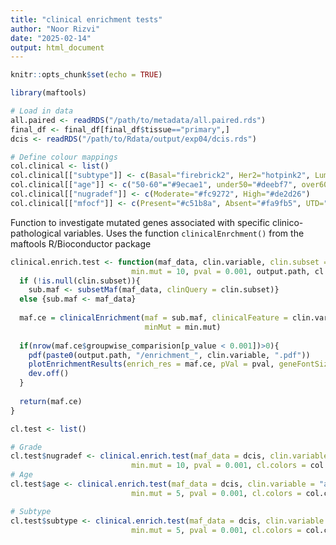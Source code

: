 ```yaml
---
title: "clinical enrichment tests"
author: "Noor Rizvi"
date: "2025-02-14"
output: html_document
---
```


```r
knitr::opts_chunk$set(echo = TRUE)
```


```r
library(maftools)
```


```r

# Load in data
all.paired <- readRDS("/path/to/metadata/all.paired.rds")
final_df <- final_df[final_df$tissue=="primary",]
dcis <- readRDS("/path/to/Rdata/output/exp04/dcis.rds")

```

```r

# Define colour mappings
col.clinical <- list()
col.clinical[["subtype"]] <- c(Basal="firebrick2", Her2="hotpink2", LumA="blue4", LumB="deepskyblue", Normal="green4", "NA"="grey")
col.clinical[["age"]] <- c("50-60"="#9ecae1", under50="#deebf7", over60="#3182bd")
col.clinical[["nugradef"]] <- c(Moderate="#fc9272", High="#de2d26")
col.clinical[["mfocf"]] <- c(Present="#c51b8a", Absent="#fa9fb5", UTD="grey")


```

Function to investigate mutated genes associated with specific clinico-pathological variables. Uses the function `clinicalEnrchment()` from the maftools R/Bioconductor package

```r
clinical.enrich.test <- function(maf_data, clin.variable, clin.subset = NULL, 
                           min.mut = 10, pval = 0.001, output.path, cl.colors){
  if (!is.null(clin.subset)){
    sub.maf <- subsetMaf(maf_data, clinQuery = clin.subset)}
  else {sub.maf <- maf_data}
  
  maf.ce = clinicalEnrichment(maf = sub.maf, clinicalFeature = clin.variable, 
                              minMut = min.mut)
  
  if(nrow(maf.ce$groupwise_comparision[p_value < 0.001])>0){
    pdf(paste0(output.path, "/enrichment_", clin.variable, ".pdf"))
    plotEnrichmentResults(enrich_res = maf.ce, pVal = pval, geneFontSize = 1, annoFontSize = 0.8, cols = cl.colors)
    dev.off()
  }
  
  return(maf.ce)
}
```


```r

cl.test <- list()

# Grade
cl.test$nugradef <- clinical.enrich.test(maf_data = dcis, clin.variable = "nugradef", clin.subset = "nugradef %in% c('High', 'Moderate')", 
                           min.mut = 10, pval = 0.001, cl.colors = col.clinical$nugradef, output.path="../../figures/exp03/")
# Age
cl.test$age <- clinical.enrich.test(maf_data = dcis, clin.variable = "age", clin.subset = NULL, 
                           min.mut = 5, pval = 0.001, cl.colors = col.clinical$age, output.path="../../figures/exp03/")

# Subtype
cl.test$subtype <- clinical.enrich.test(maf_data = dcis, clin.variable = "subtype", clin.subset = "subtype %in% c('LumA', 'LumB', 'Her2', 'Basal', 'Normal')", 
                           min.mut = 5, pval = 0.001, cl.colors = col.clinical$subtype, output.path="../../figures/exp03/")


```
